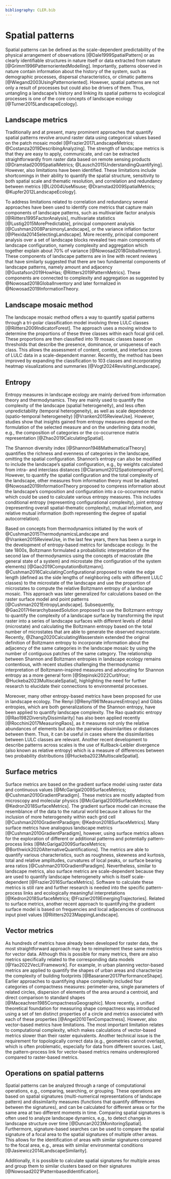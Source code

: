 ```yaml
---
bibliography: CLER.bib
---
```


<!-- Person responsible: Nowosad, Bosch, Hesselbarth -->

# Spatial patterns {#sec-spatialpattern}

Spatial patterns can be defined as the scale-dependent predictability of the physical arrangement of observations [@Dale1999SpatialPattern] or as clearly identifiable structures in nature itself or data extracted from nature [@Grimm1996PatternorientedModelling].
Importantly, patterns observed in nature contain information about the history of the system, such as demographic processes, dispersal characteristics, or climatic patterns [@Wiegand2003UsingPatternoriented].
However, spatial patterns are not only a result of processes but could also be drivers of them.
Thus, untangling a landscape's history and linking its spatial patterns to ecological processes is one of the core concepts of landscape ecology [@Turner2015LandscapeEcology].

## Landscape metrics

Traditionally and at present, many prominent approaches that quantify spatial patterns revolve around raster data using categorical values based on the patch mosaic model [@Frazier2017LandscapeMetrics; @Costanza2019DescribingAnalyzing].
<!-- R1: They are also naturally extracted from remote sensing products (raster data), which often makes them easier to monitor over time -->
The strength of landscape metrics is that they are easy to apply, communicate, and can be extracted straightforwardly from raster data based on remote sensing products [@Dramstad2009SpatialMetrics; @Lausch2015UnderstandingQuantifying].
However, also limitations have been identified. 
These limitations include shortcomings in their ability to quantify the spatial structure, sensitivity to both spatial scale and thematic resolution, and correlation and redundancy between metrics [@Li2004UseMisuse; @Dramstad2009SpatialMetrics; @Kupfer2012LandscapeEcology].

To address limitations related to correlation and redundancy several approaches have been used to identify core metrics that capture main components of landscape patterns, such as multivariate factor analysis [@Riitters1995FactorAnalysis], multivariate statistics [@Lustig2015MorePredictable], principal component analysis [@Cushman2008ParsimonyLandscape], or the variance inflation factor [@Plexida2014SelectingLandscape].
More recently, principal component analysis over a set of landscape blocks revealed two main components of landscape configuration, namely complexity and aggregation which together explain about 70% of variance [@Nowosad2018GlobalInventory].
These components of landscape patterns are in line with recent reviews that have similarly suggested that there are two fundamental components of landscape patterns, namely amount and adjacency [@Gustafson2019HowHas; @Riitters2019PatternMetrics].
These components are connected to complexity and aggregation as suggested by @Nowosad2018GlobalInventory and later formalized in @Nowosad2019InformationTheory.

<!-- R1: Missing subsection title -->
## Landscape mosaic method

The landscape mosaic method offers a way to quantify spatial patterns through a tri-polar classification model involving three LULC classes [@Riitters2009IndicatorForest]. 
The approach uses a moving window to determine the proportions of these three classes within each focal grid cell.
These proportions are then classified into 19 mosaic classes based on thresholds that describe the presence, dominance, or uniqueness of each class.
This allows the assessment of content, context, and interface zones of LULC data in a scale-dependent manner.
Recently, the method has been improved by expanding the classification to 103 classes and incorporating heatmap visualizations and summaries [@Vogt2024RevisitingLandscape].

## Entropy

Entropy measures in landscape ecology are mainly derived from information theory and thermodynamics.
They are mainly used to quantify the complexity of the landscape (spatial heterogeneity), and less often unpredictability (temporal heterogeneity), as well as scale dependence (spatio-temporal heterogeneity) [@Vranken2015ReviewUse].
<!-- R1: of the selected entropy measure -->
However, studies show that insights gained from entropy measures depend on the formulation of the selected measure and on the underlining data model, e.g., the composition of categories or the co-occurrence matrix representation [@Zhao2019CalculatingSpatial].

The Shannon diversity index [@Shannon1948MathematicalTheory] quantifies the richness and evenness of categories in the landscape, omitting the spatial configuration.
Shannon's entropy can also be modified to include the landscape's spatial configuration, e.g., by weights calculated from intra- and interclass distances [@Claramunt2012SpatiotemporalForm].
However, to quantify the spatial configuration and the total complexity of the landscape, other measures from information theory must be adapted.
@Nowosad2019InformationTheory proposed to compress information about the landscape's composition and configuration into a co-occurrence matrix which could be used to calculate various entropy measures.
This includes conditional entropy (representing configurational complexity), joint entropy (representing overall spatial-thematic complexity), mutual information, and relative mutual information (both representing the degree of spatial autocorrelation).

Based on concepts from thermodynamics initiated by the work of @Cushman2015ThermodynamicsLandscape and @Vranken2015ReviewUse, in the last few years, there has been a surge in the development of entropy-based metrics for landscape ecology.
In the late 1800s, Boltzmann formulated a probabilistic interpretation of the second law of thermodynamics using the concepts of macrostate (the general state of a system) and microstate (the configuration of the system elements) [@Gao2019ComputationBoltzmann].
<!-- R1: the edge length -> Could you specify a bit -->
@Cushman2016CalculatingConfigurational proposed to relate the edge length (defined as the side lengths of neighboring cells with different LULC classes) to the microstate of the landscape and use the proportion of microstates to compute the relative Boltzmann entropy of a landscape mosaic.
This approach was later generalized for calculations based on the raster surface model and point patterns [@Cushman2021EntropyLandscape].
Subsequently, @Gao2017HierarchybasedSolution proposed to use the Boltzmann entropy to quantify the complexity of a landscape surface by transforming the input raster into a series of landscape surfaces with different levels of detail (microstate) and calculating the Boltzmann entropy based on the total number of microstates that are able to generate the observed macrostate.
Recently, @Zhang2020CalculatingWasserstein extended the original definition of Boltzmann entropy to incorporate information about the adjacency of the same categories in the landscape mosaic by using the number of contiguous patches of the same category.
The relationship between Shannon and Boltzmann entropies in landscape ecology remains contentious, with recent studies challenging the thermodynamic interpretation of Boltzmann-inspired measures and advocating for Shannon entropy as a more general form [@Stepinski2022CurbYour; @Huckeba2023MultiscaleSpatial], highlighting the need for further research to elucidate their connections to environmental processes.

Moreover, many other entropy-based metrics have been proposed for use in landscape ecology.
The Renyi [@Renyi1961MeasuresEntropy] and Gibbs entropies, which are both generalizations of the Shannon entropy, have been applied to quantify landscape complexity.
The Rao quadratic entropy [@Rao1982DiversityDissimilarity] has also been applied recently [@Rocchini2017MeasuringRaos], as it measures not only the relative abundances of elements but also the pairwise dissimilarities or distances between them.
Thus, it can be useful in cases where the dissimilarities between LULC classes are relevant.
Another recent development to describe patterns across scales is the use of Kullback-Leibler divergence (also known as relative entropy) which is a measure of differences between two probability distributions [@Huckeba2023MultiscaleSpatial].

## Surface metrics

Surface metrics are based on the gradient surface model using raster data and continuous values [@McGarigal2009SurfaceMetrics; @Cushman2010GradientParadigm]. 
These metrics are mostly adapted from microscopy and molecular physics [@McGarigal2009SurfaceMetrics; @Kedron2018SurfaceMetrics].
The gradient surface model can increase the resemblance of the data to the natural world because it allows for the inclusion of more heterogeneity within each grid cell [@Cushman2010GradientParadigm; @Kedron2018SurfaceMetrics].
Many surface metrics have analogous landscape metrics [@Cushman2010GradientParadigm], however, using surface metrics allows for the exploration of different or additional patterns and potentially pattern-process links [@McGarigal2009SurfaceMetrics; @Borthwick2020AlternativeQuantifications].
The metrics are able to quantify various characteristics, such as roughness, skewness and kurtosis, total and relative amplitudes, curvatures of local peaks, or surface bearing area ratios [@Cushman2010GradientParadigm].
<!-- R1: I guess that such metrics are also very scale dependent -->
Nevertheless, similar to landscape metrics, also surface metrics are scale-dependent because they are used to quantify landscape heterogeneity which is itself scale-dependent [@Frazier2016SurfaceMetrics].
Software to calculate these metrics is still rare and further research is needed into the specific pattern-process links and ecologically meaningful interpretations [@Kedron2018SurfaceMetrics; @Frazier2019EmergingTrajectories].
Related to surface metrics, another recent approach to quantifying the gradient surface model is based on frequencies and local adjacencies of continuous input pixel values [@Riitters2023MappingLandscape].

## Vector metrics

<!-- R1: As an example, I found the subsection "Vector metrics" a bit confusing, mainly because, as you say in L159-160, most landscape metrics can be computed on both raster and vector data. -->

As hundreds of metrics have already been developed for raster data, the most straightforward approach may be to reimplement these same metrics for vector data.
Although this is possible for many metrics, there are also metrics specifically related to the corresponding data models [@Yao2022VecLIFramework].
For example, in urban planning vector-based metrics are applied to quantify the shapes of urban areas and characterize the complexity of building footprints [@Basaraner2017PerformanceShape].
Earlier approaches to quantifying shape complexity included four categories of compactness measures: perimeter-area, single parameters of related circles, dispersion of elements of the area around a centroid, and direct comparison to standard shapes [@Maceachren1985CompactnessGeographic].
More recently, a unified theoretical foundation for measuring shape compactness was introduced using a set of ten distinct properties of a circle and metrics associated with each of these properties [@Angel2010TenCompactness].
However, also vector-based metrics have limitations.
The most important limitation relates to computational complexity, which makes calculations of vector-based metrics slower than their raster equivalents.
Another technical issue is the requirement for topologically correct data (e.g., geometries cannot overlap), which is often problematic, especially for data from different sources.
Last, the pattern-process link for vector-based metrics remains underexplored compared to raster-based metrics.

## Operations on spatial patterns 
<!-- R1: I think that this could be clearer by introducing spatial patterns operation and queries as an extension of the relational data model to spatial data. I'm not sure if it is useful to use database jargon such as "one-to-many" or "many-to-many" without defining them, as it could be confusing to readers not familiar with databases. You could either avoid using these terms, define them, or illustrate the operations with a figure -->
<!-- R1: This section is missing in the summary Figure 1 --> 

Spatial patterns can be analyzed through a range of computational operations, e.g., comparing, searching, or grouping.
These operations are based on spatial signatures (multi-numerical representations of landscape pattern) and dissimilarity measures (functions that quantify differences between the signatures), and can be calculated for different areas or for the same area at two different moments in time.
Comparing spatial signatures is often used to analyze landscape dynamics, e.g., to detect changes in landscape structure over time [@Duncan2023MonitoringSpatial].
<!-- R1: As defined here, it looks to me that this operation is not necessarily linked to a query area, but rather to a spatial signature which can be directly specified or extracted from a query area -->
Furthermore, signature-based searches can be used to compare the spatial signature of a focal area to the spatial signatures of multiple other areas.
This allows for the identification of areas with similar signatures compared to the focal area, e.g., areas with similar environmental conditions [@Jasiewicz2014LandscapeSimilarity].

Additionally, it is possible to calculate spatial signatures for multiple areas and group them to similar clusters based on their signatures [@Nowosad2021PatternbasedIdentification].
